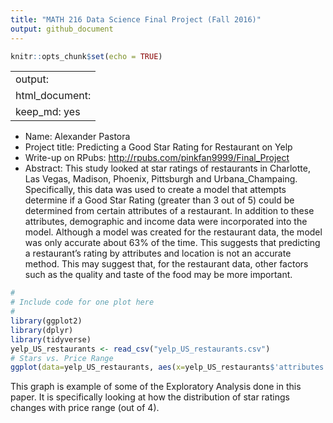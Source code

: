 ---
title: "MATH 216 Data Science Final Project (Fall 2016)"
output: github_document
---

```{r setup, include=FALSE}
knitr::opts_chunk$set(echo = TRUE)
```

---
output: 
  html_document: 
    keep_md: yes
---


* Name: Alexander Pastora
* Project title: Predicting a Good Star Rating for Restaurant on Yelp
* Write-up on RPubs: <http://rpubs.com/pinkfan9999/Final_Project>
* Abstract: This study looked at star ratings of restaurants in Charlotte, Las Vegas, Madison, Phoenix, Pittsburgh and Urbana_Champaing. Specifically, this data was used to create a model that attempts determine if a Good Star Rating (greater than 3 out of 5) could be determined from certain attributes of a restaurant. In addition to these attributes, demographic and income data were incorporated into the model. Although a model was created for the restaurant data, the model was only accurate about 63% of the time. This suggests that predicting a restaurant's rating by attributes and location is not an accurate method. This may suggest that, for the restaurant data, other factors such as the quality and taste of the food may be more important.


```{r, echo=FALSE, message=FALSE}
#
# Include code for one plot here
#
library(ggplot2)
library(dplyr)
library(tidyverse)
yelp_US_restaurants <- read_csv("yelp_US_restaurants.csv")
# Stars vs. Price Range 
ggplot(data=yelp_US_restaurants, aes(x=yelp_US_restaurants$'attributes.Price Range', y=stars, group=yelp_US_restaurants$'attributes.Price Range')) +geom_boxplot()
```

This graph is example of some of the Exploratory Analysis done in this paper. It is specifically looking at how the distribution of star ratings changes with price range (out of 4).

